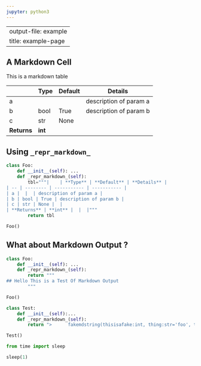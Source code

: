 ```yaml
---
jupyter: python3
---
```


---
output-file: example
title: example-page
---

## A Markdown Cell

This is a markdown table

|    | **Type** | **Default** | **Details** |
| -- | -------- | ----------- | ----------- |
| a |  |  | description of param a |
| b | bool | True | description of param b |
| c | str | None |  |
| **Returns** | **int** |  |  |

## Using `_repr_markdown_`

```python
class Foo:
    def __init__(self): ...
    def _repr_markdown_(self):
        tbl="""|    | **Type** | **Default** | **Details** |
| -- | -------- | ----------- | ----------- |
| a |  |  | description of param a |
| b | bool | True | description of param b |
| c | str | None |  |
| **Returns** | **int** |  |  |"""
        return tbl
```

```python
Foo()
```

## What about Markdown Output ?

```python
class Foo:
    def __init__(self): ...
    def _repr_markdown_(self):
        return """
## Hello This is a Test Of Markdown Output
        """

Foo()
```

```python
class Test:
    def __init__(self):...
    def _repr_markdown_(self):
        return ">      fakemdstring(thisisafake:int, thing:str='foo', totestcsstosee:bool=False, ifitworks:bool=None, anotherarg:int=342, isitgoigntowraparound:bool=True)"

Test()
```

```python
from time import sleep
```

```python
sleep(1)
```


